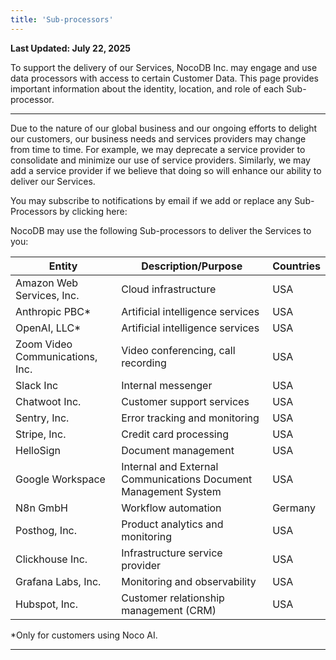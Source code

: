 ```yaml
---
title: 'Sub-processors'
---
```


**Last Updated: July 22, 2025**

To support the delivery of our Services, NocoDB Inc. may engage and use data processors with access to certain Customer Data. This page provides important information about the identity, location, and role of each Sub-processor.

---

Due to the nature of our global business and our ongoing efforts to delight our customers, our business needs and services providers may change from time to time. For example, we may deprecate a service provider to consolidate and minimize our use of service providers. Similarly, we may add a service provider if we believe that doing so will enhance our ability to deliver our Services.

You may subscribe to notifications by email if we add or replace any Sub-Processors by clicking here:

NocoDB may use the following Sub-processors to deliver the Services to you:

| Entity                          | Description/Purpose                                             | Countries |
|---------------------------------|-----------------------------------------------------------------|-----------|
| Amazon Web Services, Inc.       | Cloud infrastructure                                            | USA       |
| Anthropic PBC*                  | Artificial intelligence services                                | USA       |
| OpenAI, LLC*                    | Artificial intelligence services                                | USA       |
| Zoom Video Communications, Inc. | Video conferencing, call recording                              | USA       |
| Slack Inc                       | Internal messenger                                              | USA       |
| Chatwoot Inc.                   | Customer support services                                       | USA       |
| Sentry, Inc.                    | Error tracking and monitoring                                   | USA       |
| Stripe, Inc.                    | Credit card processing                                          | USA       |
| HelloSign                       | Document management                                             | USA       |
| Google Workspace                | Internal and External Communications Document Management System | USA       |
| N8n GmbH                        | Workflow automation                                             | Germany   |
| Posthog, Inc.                   | Product analytics and monitoring                                | USA       |
| Clickhouse Inc.                 | Infrastructure service provider                                 | USA       |
| Grafana Labs, Inc.              | Monitoring and observability                                    | USA       |
| Hubspot, Inc.                   | Customer relationship management (CRM)                          | USA       |

*Only for customers using Noco AI.

---
